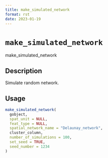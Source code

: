 ```yaml
--- 
title: make_simulated_network 
format: rst 
date: 2023-01-19 
--- 
```

# `make_simulated_network`

make_simulated_network


## Description

Simulate random network.


## Usage

```r
make_simulated_network(
  gobject,
  spat_unit = NULL,
  feat_type = NULL,
  spatial_network_name = "Delaunay_network",
  cluster_column,
  number_of_simulations = 100,
  set_seed = TRUE,
  seed_number = 1234
)
```



